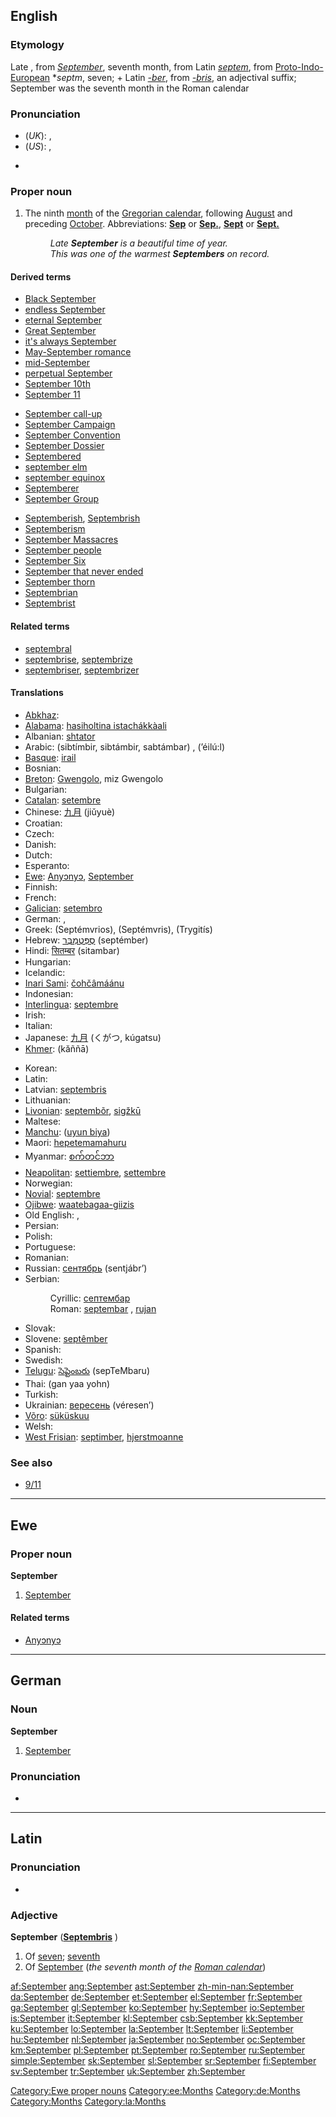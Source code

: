 {{also|september}}
==English==

===Etymology===
Late {{OE.}}, from  {{L.}} ''[[September#Latin|September]]'', seventh month, from Latin ''[[septem]]'', from [[Proto-Indo-European]] *''septm'', seven; + Latin ''[[-ber]]'', from ''[[-bris]]'', an adjectival suffix; September was the seventh month in the Roman calendar<!--encyclopedic info: . The old Roman calendar began the year in January, (named after the Roman god of fortune, Janus), and September was the seventh month. Afterwards, Julius Augustus named two more then-29 day periods after himself and September came to be as we know it in the Gregorian Calendar, the ninth month.-->

===Pronunciation===
* (''UK''): {{IPA|/sɛpˈtɛmbə/}}, {{SAMPA|/sEp"tEmb@/}}
* (''US''): {{enPR|sĕp-tĕmʹbər}} {{IPA|/sɛpˈtɛmbɚ/}}, {{SAMPA|/sEp"tEmb@`/}}
* {{audio|en-us-September.ogg|Audio (US)}}
*: {{rhymes|ɛmbə(r)}}

===Proper noun===
{{en-proper noun|s|-}}

# The ninth [[month]] of the [[Gregorian calendar]], following [[August]] and preceding [[October]]. Abbreviations: '''[[Sep]]''' or '''[[Sep.]]''', '''[[Sept]]''' or '''[[Sept.]]'''
#: ''Late '''September''' is a beautiful time of year.''
#: ''This was one of the warmest '''Septembers''' on record.''

====Derived terms====
{{top3}}
* [[w:Black September|Black September]]
* [[endless September]]
* [[eternal September]]
* [[Great September]]
* [[it's always September]]
* [[May-September romance]]
* [[mid-September]]
* [[perpetual September]]
* [[September 10th]]
* [[September 11]]
{{mid3}}
* [[September call-up]]
* [[w:September Campaign|September Campaign]]
* [[w:September Convention|September Convention]]
* [[w:September Dossier|September Dossier]]
* [[Septembered]]
* [[september elm]]
* [[september equinox]]
* [[Septemberer]]
* [[w:September Group|September Group]]
{{mid3}}
* [[Septemberish]], [[Septembrish]]
* [[Septemberism]]
* [[w:September Massacres|September Massacres]]
* [[September people]]
* [[w:September Six|September Six]]
* [[September that never ended]]
* [[September thorn]]
* [[Septembrian]]
* [[Septembrist]]
{{bottom}}

====Related terms====
* [[septembral]]
* [[septembrise]], [[septembrize]]
* [[septembriser]], [[septembrizer]]

====Translations====
{{trans-top|ninth month of the Gregorian calendar}}
* [[Abkhaz]]: {{Cyrl|[[цәыббра]]}} {{IPAchar|(cwəbbra)}}
* [[Alabama]]: [[hasiholtina istachákkàali]]
* Albanian: [[shtator]]
* Arabic: {{Arab|[[سبتمبر|سبْتمْبر]]}} (sibtímbir, sibtámbir, sabtámbar) {{m}}, {{Arab|[[ايلول|أيْلولٌ]]}} (’éilú:l) {{m}}
* [[Basque]]: [[irail]]
* Bosnian: {{t-|bs|septembar|m}}
* [[Breton]]: [[Gwengolo]], miz Gwengolo
* Bulgarian: {{t+|bg|септември|m|tr=septémvri|sc=Cyrl}}
* [[Catalan]]: [[setembre]]
* Chinese: [[九月]] (jiǔyuè)
* Croatian: {{t-|hr|rujan|m}}
* Czech: {{t+|cs|září|n}}
* Danish: {{t+|da|september}}
* Dutch: {{t+|nl|september}}
* Esperanto: {{t+|eo|septembro|xs=Esperanto}}
* [[Ewe]]: [[Anyɔnyɔ]], [[#English|September]]
* Finnish: {{t+|fi|syyskuu}}
* French: {{t+|fr|septembre|m}}
* [[Galician]]: [[setembro]] {{m}}
* German: {{t+|de|September|m}}, {{t+|de|Scheiding|m}}
* Greek: {{t+|el|Σεπτέμβριος|m|sc=Grek}} (Septémvrios), {{t+|el|Σεπτέμβρης|m|sc=Grek}} (Septémvris), {{t|el|Τρυγητής|m|sc=Grek}} (Trygitís)
* Hebrew: [[ספטמבר|סֶפְּטֶמְבֶּר]] (septémber)
* Hindi: [[सितम्बर]] (sitambar)
* Hungarian: {{t+|hu|szeptember}}
* Icelandic: {{t+|is|september}}
* [[Inari Sami]]: [[čohčâmáánu]]
* Indonesian: {{t-|id|september|xs=Indonesian}}
* [[Interlingua]]: [[septembre]]
* Irish: {{t+|ga|Meán Fómhair|xs=Irish}}
* Italian: {{t+|it|settembre|m}}
* Japanese: [[九月]] (くがつ, kúgatsu)
* [[Khmer]]: {{Khmr|[[កញ្ញា]]}} (kăññā)
{{trans-mid}}
* Korean: {{t+|ko|구월|tr=guwol|sc=KOchar}}
* Latin: {{t+|la|September|m}}
* Latvian: [[septembris]] {{m}}
* Lithuanian: {{t+|lt|rugsėjis|m|xs=Lithuanian}}
* [[Livonian]]: [[septembõr]], [[sigžkū]]
* Maltese: {{t-|mt|Settembru|xs=Maltese}}
* [[Manchu]]: ([[uyun biya]])
* Maori: [[hepetemamahuru]]
* Myanmar: [[စက်တင်ဘာ]] {{IPAchar|(se’tĩbha)}}
* [[Neapolitan]]: [[settiembre]], [[settembre]]
* Norwegian: {{t+|no|september}}
* [[Novial]]: [[septembre]]
* [[Ojibwe]]: [[waatebagaa-giizis]]
* Old English: {{t-|ang|hærfestmonaþ|m|alt=hærfestmōnaþ|xs=Old English}}, {{t-|ang|haligmonaþ|m|alt=hāliġmōnaþ|xs=Old English}}
* Persian: {{t+|fa|سپتامبر|tr=septâmbr|sc=fa-Arab|xs=Persian}}
* Polish: {{t+|pl|wrzesień|m}}
* Portuguese: {{t+|pt|setembro|m}}
* Romanian: {{t+|ro|septembrie}}
* Russian: [[сентябрь]] (sentjábr’) {{m}}
* Serbian:
*: Cyrillic: [[септембар#Serbian|септембар]] {{m}}
*: Roman: [[septembar#Serbian|septembar]] {{m}}, [[rujan]] {{m}}
* Slovak: {{t+|sk|september|m}}
* Slovene: [[septêmber]] {{m}}
* Spanish: {{t+|es|septiembre|m}}
* Swedish: {{t+|sv|september}}
* [[Telugu]]: [[సెప్టెంబరు]] (sepTeMbaru)
* Thai: {{Thai|[[กันยายน]]}} (gan yaa yohn)
* Turkish: {{t+|tr|eylül}}
* Ukrainian: [[вересень]] (véresen’) {{m}}
* [[Võro]]: [[süküskuu]]
* Welsh: {{t-|cy|Medi|m|xs=Welsh}}
* [[West Frisian]]: [[septimber]], [[hjerstmoanne]]
{{trans-bottom}}

===See also===
* [[9/11]]

----

==Ewe==

===Proper noun===
'''September'''

# [[#English|September]]

====Related terms====
* [[Anyɔnyɔ]]

[[Category:Ewe proper nouns]]
[[Category:ee:Months]]

----

==German==

===Noun===
'''September''' {{m}}

# [[September#English|September]]

===Pronunciation===
* {{audio|September.ogg|September}}

[[Category:de:Months]]

----

==Latin==

===Pronunciation===
* {{IPA|/sɛːpˈtɛːm.bɛr/}}

===Adjective===
'''September''' {{m}} ('''[[Septembris]]''' {{f}})

# Of [[seven]]; [[seventh]]
# Of [[#English|September]] (''the seventh month of the [[w:Roman calendar|Roman calendar]]'')

[[Category:Months]]
[[Category:la:Months]]

[[af:September]]
[[ang:September]]
[[ast:September]]
[[zh-min-nan:September]]
[[da:September]]
[[de:September]]
[[et:September]]
[[el:September]]
[[fr:September]]
[[ga:September]]
[[gl:September]]
[[ko:September]]
[[hy:September]]
[[io:September]]
[[is:September]]
[[it:September]]
[[kl:September]]
[[csb:September]]
[[kk:September]]
[[ku:September]]
[[lo:September]]
[[la:September]]
[[lt:September]]
[[li:September]]
[[hu:September]]
[[nl:September]]
[[ja:September]]
[[no:September]]
[[oc:September]]
[[km:September]]
[[pl:September]]
[[pt:September]]
[[ro:September]]
[[ru:September]]
[[simple:September]]
[[sk:September]]
[[sl:September]]
[[sr:September]]
[[fi:September]]
[[sv:September]]
[[tr:September]]
[[uk:September]]
[[zh:September]]